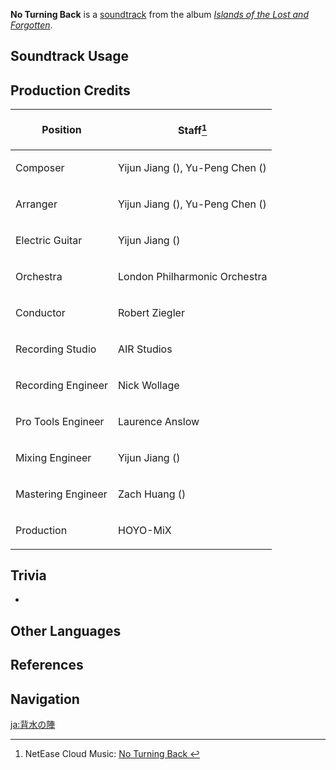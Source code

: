 {{Soundtrack Infobox
|image          = Islands of the Lost and Forgotten.png
|album          = Islands of the Lost and Forgotten
|disc           = 3
|number         = 60
|featured       =
|featured2      =
|featured3      =
|featured_disc  =
|featured_disc2 =
|featured_disc3 =
|youtube_id     = LIOGWrZLqLo
|youtube_time   = 1
|spotify_id     = 3QkVWLYLCh5FSDZEEqnv4t
|previous       = Undersea Encounters
|next           =
}}
'''No Turning Back''' is a [[soundtrack]] from the album ''[[Islands of the Lost and Forgotten]]''.

==Soundtrack Usage==
{{Soundtrack Usage
|location = Dainichi Mikoshi\Coral Defenders
|eventgameplay = The Call of Ice and Thunder
}}

==Production Credits==
{| class="wikitable"
! Position
! Staff<ref>NetEase Cloud Music: [https://music.163.com/#/song?id=1937114528 No Turning Back {{zh|背水一战}}]</ref>
|-
! Composer
| Yijun Jiang ({{zh|姜以君}}), Yu-Peng Chen ({{zh|陈致逸}})
|-
! Arranger
| Yijun Jiang ({{zh|姜以君}}), Yu-Peng Chen ({{zh|陈致逸}})
|-
! Electric Guitar
| Yijun Jiang ({{zh|姜以君}})
|-
! Orchestra
| London Philharmonic Orchestra
|-
! Conductor
| Robert Ziegler
|-
! Recording Studio
| AIR Studios
|-
! Recording Engineer
| Nick Wollage
|-
! Pro Tools Engineer
| Laurence Anslow
|-
! Mixing Engineer
| Yijun Jiang ({{zh|姜以君}})
|-
! Mastering Engineer
| Zach Huang ({{zh|黄巍}})
|-
! Production
| HOYO-MiX
|}
<!--
==Gallery==
<gallery>
</gallery>
-->

==Trivia==
* {{Transclude|Beats of Water Drops|BeatsofWaterDropsRemix|section=1}}

==Other Languages==
{{Other Languages
|en      = No Turning Back
|zhs     = 背水一战
|zhs_rm  = Bèishuǐ-yīzhàn
|zhs_tl  = Fighting With Backs to the River
|ja      = 背水の陣
|ja_rm   = Haisui no Jin
|ja_tl   = Formation With Backs to the River
|zhsja_note = These are idioms referring to a desperate last stand with no chance of retreat, akin to English "burning one's boats." They originate from the account of the {{w|Battle of Jingxing}} in the ''{{w|Records of the Grand Historian}}'', in which {{w|Han Xin}}, general of the Han dynasty, won by arranging his troops with their backs against a river. This position was highly vulnerable but also very difficult for enemy forces to flank.
}}

==References==
{{Reflist}}

==Navigation==
{{Soundtrack Navbox|Islands of the Lost and Forgotten}}

[[ja:背水の陣]]